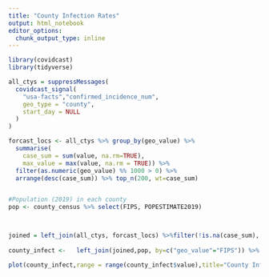 ```yaml
---
title: "County Infection Rates"
output: html_notebook
editor_options: 
  chunk_output_type: inline
---
```


```r
library(covidcast)
library(tidyverse)
```

```r
all_ctys = suppressMessages(
  covidcast_signal(
    "usa-facts","confirmed_incidence_num", 
    geo_type = "county", 
    start_day = NULL
  )
)
```

```r
forcast_locs <- all_ctys %>% group_by(geo_value) %>% 
  summarise(
    case_sum = sum(value, na.rm=TRUE),
    max_value = max(value, na.rm = TRUE)) %>%
  filter(as.numeric(geo_value) %% 1000 > 0) %>%
  arrange(desc(case_sum)) %>% top_n(200, wt=case_sum)


#Population (2019) in each county
pop <- county_census %>% select(FIPS, POPESTIMATE2019)



joined = left_join(all_ctys, forcast_locs) %>%filter(!is.na(case_sum), time_value == "2020-08-01") 
  
county_infect <-   left_join(joined,pop, by=c("geo_value"="FIPS")) %>% mutate(value = case_sum/POPESTIMATE2019)   

plot(county_infect,range = range(county_infect$value),title="County Infection Rates (Top 200 Counties by case_sum)")

```












